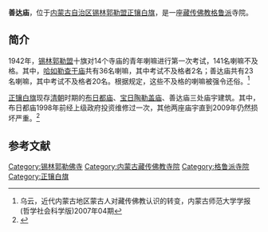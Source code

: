 {{Infobox Tibetan Buddhist monastery
|name =善达庙
|image = 
|image size = 250px
|alt = 
|caption = 
|t=
|w=
|to = 
|ipa={{IPA|}}
|z=
|thdl=
|e=
|tc=善達廟
|s=善达庙
|p=
|m=
|k=
|pushpin_map = 
|latd =  | latm =  | lats =  | latNS = 
|longd=  | longm= | longs =| longEW = 
|iso_region = 
|map_caption = 
|mapsize = 
|location_country = 中国
|location = {{CHN}}[[内蒙古自治区|内蒙古自治区]][[锡林郭勒盟|锡林郭勒盟]][[正镶白旗|正镶白旗]]
|coordinates_display =
|founded_by = 
|date_founded =
|date_renovated =
|sect = [[格鲁派|格鲁派]]
|mather =
|children =
|dedicated_to = 
|tulku =
|head_lama = 
|head_mgh =
|no._of_monks = 
|architecture = 
|festivals =
|footnotes = 
}}

'''善达庙'''，位于[[内蒙古自治区|内蒙古自治区]][[锡林郭勒盟|锡林郭勒盟]][[正镶白旗|正镶白旗]]，是一座[[藏传佛教|藏传佛教]][[格鲁派|格鲁派]]寺院。

==简介==
1942年，[[锡林郭勒盟|锡林郭勒盟]]十旗对14个寺庙的青年喇嘛进行第一次考试，141名喇嘛不及格。其中，[[哈如勒查干庙|哈如勒查干庙]]共有36名喇嘛，其中考试不及格者2名；善达庙共有23名喇嘛，其中考试不及格者20名。根据规定，这些不及格的喇嘛被强令还俗。<ref>乌云，近代内蒙古地区蒙古人对藏传佛教认识的转变，内蒙古师范大学学报(哲学社会科学版)2007年04期</ref>

[[正镶白旗|正镶白旗]]现存[[清朝|清朝]]时期的[[布日都庙|布日都庙]]、[[宝日陶勒盖庙|宝日陶勒盖庙]]、善达庙三处庙宇建筑。其中，布日都庙1998年前经上级政府投资维修过一次，其他两座庙宇直到2009年仍然损坏严重。<ref>{{Cite web |url=http://www.nmgzxbq.gov.cn/New/news_view.asp?newsid=51 |title=正镶白旗文物古迹状况，内蒙古正镶白旗外宣网，2009-6-16 |access-date=2013-07-20 |archive-url=https://archive.is/20130720152104/http://www.nmgzxbq.gov.cn/New/news_view.asp?newsid=51 |archive-date=2013-07-20 |dead-url=yes }}</ref>

==参考文献==
{{reflist}}

[[Category:锡林郭勒佛寺|Category:锡林郭勒佛寺]] 
[[Category:内蒙古藏传佛教寺院|Category:内蒙古藏传佛教寺院]]
[[Category:格鲁派寺院|Category:格鲁派寺院]]
[[Category:正镶白旗|Category:正镶白旗]]